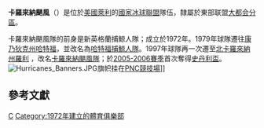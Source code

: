{{Infobox NHL team
| team_name = 卡羅來納颶風隊
| current = 2020–21 Carolina Hurricanes season
| bg_color = background:#FFFFFF; border-top:#CC0000 5px solid; border-bottom:#000000 5px solid;
| text_color = #000000
| logo_image = CarolinaHurricanes.gif
| conference = [[東部聯盟_(NHL)|東部聯盟]]
| division = [[大都会分區|大都会分區]]
| founded = 1972年
| history = '''新英格蘭捕鯨人隊'''<br />1972–1979 (WHA)<br />'''哈特福捕鯨人隊'''<br />1979–1997 ([[國家冰球聯盟|NHL]])<br />'''卡羅來納颶風'''<br />1997–至今
| arena = [[PNC體育館|PNC體育館]]
| city = [[美國|美國]][[北卡羅來納州|北卡羅來納州]][[罗利_(北卡罗来纳州)|羅利]] 
<!--| uniform_image = ECM-Uniform-CAR.png
| uniform_image_size = 240px -->
| team_colors = 紅、白、灰、黑<ref>{{cite web|title=Table of Contents|url=http://nhl.bamcontent.com/images/assets/binary/300310772/binary-file/file.pdf#page=3|work=Carolina Hurricanes 2018-19 Media Guide|publisher=NHL Enterprises, L.P.|date=2018-09-26|access-date=2019-08-21|language=en|archive-date=2019-03-22|archive-url=https://web.archive.org/web/20190322054549/http://nhl.bamcontent.com/images/assets/binary/300310772/binary-file/file.pdf#page=3|dead-url=no}}</ref><ref>{{cite web|title=Carolina Hurricanes Brand Assets|url=https://www.nhl.com/hurricanes/multimedia/brand-assets|publisher=NHL Enterprises, L.P.|website=CarolinaHurricanes.com|access-date=2017-07-19|language=en|archive-date=2017-09-24|archive-url=https://web.archive.org/web/20170924045227/https://www.nhl.com/hurricanes/multimedia/brand-assets|dead-url=no}}</ref><br />{{color box|#CC0000}} {{color box|#FFFFFF}} {{color box|#A2AAAD}} {{color box|#000000}}
| media_affiliates = Fox Sports Carolinas<br />Fox Sports Southeast<br />ESPN The Fan (99.9 FM)<br />The Buzz (620 AM)
| owner = Tom Dundon
| general_manager = Don Waddell<ref name="CanesCoachGM">{{cite news|last1=Williams|first1=Terrell|title=Hurricanes Name Rod Brind'Amour as Head Coach|url=https://www.nhl.com/hurricanes/news/canes-name-rod-brindamour-as-head-coach/c-298520688|publisher=NHL Enterprises, L.P.|website=CarolinaHurricanes.com|access-date=2018-05-08|date=2018-05-08|quote=The team also announced that Don Waddell will officially serve as president and general manager.|language=en|archive-date=2018-05-09|archive-url=https://web.archive.org/web/20180509013053/https://www.nhl.com/hurricanes/news/canes-name-rod-brindamour-as-head-coach/c-298520688|dead-url=no}}</ref>
| head_coach = Rod Brind'Amour<ref name="CanesCoachGM" />
| captain = Jordan Staal<ref>{{cite web |url=https://www.nhl.com/hurricanes/news/canes-name-jordan-staal-team-captain/c-309575578 |title=Canes Name Jordan Staal as Team Captain |last=Canes PR |date=2019-09-29 |website=NHL.com |access-date=2019-09-29 |language=en |archive-date=2019-09-29 |archive-url=https://web.archive.org/web/20190929164610/https://www.nhl.com/hurricanes/news/canes-name-jordan-staal-team-captain/c-309575578 |dead-url=no }}</ref>
| minor_league_affiliates = Chicago Wolves（[[美国冰球联盟|AHL]]）
| stanley_cups = '''1''' (2005–06)
| conf_titles = '''2''' (2001–02, 2005–06)
| presidents'_trophies = '''0'''
| division_titles = '''3''' (1998–99, 2001–02, 2005–06)
| website = {{URL|https://www.nhl.com/hurricanes}}
}}
'''卡羅來納颶風'''（'''{{lang|en|Carolina Hurricanes}}'''）是位於[[美國|美國]][[萊利|萊利]]的[[國家冰球聯盟|國家冰球聯盟]]隊伍，隸屬於東部联盟[[大都会分區|大都会分區]]。

卡羅來納颶風隊的前身是新英格蘭捕鯨人隊；成立於1972年。1979年球隊遷往[[康乃狄克州|康乃狄克州]][[哈特福|哈特福]]，並改名為[[哈特福捕鯨人隊|哈特福捕鯨人隊]]。1997年球隊再一次遷至[[北卡羅來納州|北卡羅來納州]][[罗利_(北卡罗来纳州)|羅利]] ，改名[[卡羅來納颶風隊|卡羅來納颶風隊]]；於[[2005-2006國家冰聯賽季|2005-2006賽季]]首次奪得[[史丹利盃|史丹利盃]]。
[[Image:Hurricanes_Banners.JPG|thumb]]旗帜挂在[[PNC競技場|PNC競技場]]]]

== 參考文獻 ==
{{reflist}}

{{NHL}}

[[Category:國家冰球聯盟球隊|C]]
[[Category:1972年建立的體育俱樂部|Category:1972年建立的體育俱樂部]]